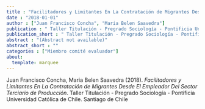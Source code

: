 ```yaml
---
title : "Facilitadores y Limitantes En La Contratación de Migrantes Desde El Empleador Del Sector Terciario de Producción"
date : "2018-01-01"
author : ["Juan Francisco Concha", "Maria Belen Saavedra"]
publication : " Taller Titulación - Pregrado Sociología - Pontificia Universidad Católica de Chile. Santiago de Chile"
publication_short : " Taller Titulación - Pregrado Sociología - Pontificia Universidad Católica de Chile. Santiago de Chile"
abstract : "(Abstract not available)"
abstract_short : ""
categories : ["Miembro comité evaluador"]
about:
  template: marquee
---
```



::: {.callout-note title="How to cite this work"}

Juan Francisco Concha, Maria Belen Saavedra (2018). *Facilitadores y Limitantes En La Contratación de Migrantes Desde El Empleador Del Sector Terciario de Producción*.  Taller Titulación - Pregrado Sociología - Pontificia Universidad Católica de Chile. Santiago de Chile

:::

